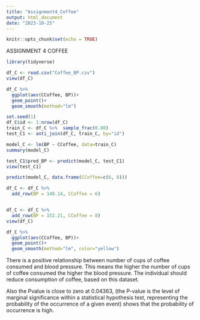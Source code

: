 ---
title: "Assignment4_Coffee"
output: html_document
date: "2023-10-25"
---

```{r setup, include=FALSE}
knitr::opts_chunk$set(echo = TRUE)
```
ASSIGNMENT 4 COFFEE


```{r}
library(tidyverse)

df_C <- read.csv("Coffee_BP.csv")
view(df_C)

df_C %>% 
  ggplot(aes(CCoffee, BP))+
  geom_point()+
  geom_smooth(method="lm")

set.seed(1)
df_C$id <- 1:nrow(df_C)
train_C <- df_C %>%  sample_frac(0.80)
test_C1 <- anti_join(df_C, train_C, by="id")

model_C <- lm(BP ~ CCoffee, data=train_C)
summary(model_C)

test_C1$pred_BP <- predict(model_C, test_C1)
view(test_C1)

predict(model_C, data.frame(CCoffee=c(6, 8)))

```


```{r pressure, echo=FALSE}
df_C <- df_C %>% 
  add_row(BP = 148.14, CCoffee = 6)


df_C <- df_C %>% 
  add_row(BP = 152.21, CCoffee = 8)
view(df_C)

df_C %>% 
  ggplot(aes(CCoffee, BP))+
  geom_point()+
  geom_smooth(method="lm", color="yellow")


```
There is a positive relationship between number of cups of coffee consumed and blood pressure. 
This means the higher the number of cups of coffee consumed the higher the blood pressure.
The individual should reduce consumption of coffee, based on this dataset.

Also the Pvalue is close to zero at 0.04363,  (the P-value is the level of marginal significance within a statistical hypothesis test, representing the probability of the occurrence of a given event) shows that the probability of occurrence is high. 

